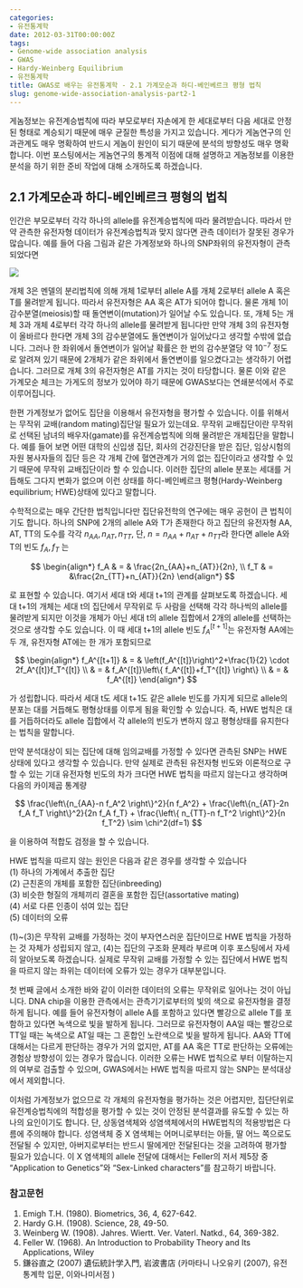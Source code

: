 ```yaml
---
categories:
- 유전통계학
date: 2012-03-31T00:00:00Z
tags:
- Genome-wide association analysis
- GWAS
- Hardy-Weinberg Equilibrium
- 유전통계학
title: GWAS로 배우는 유전통계학 - 2.1 가계모순과 하디-베인베르크 평형 법칙
slug: genome-wide-association-analysis-part2-1
---
```


게놈정보는 유전계승법칙에 따라 부모로부터 자손에게 한 세대로부터 다음 세대로 안정된 형태로 계승되기 때문에 매우 균질한 특성을 가지고 있습니다. 게다가 게놈연구의 인과관계도 매우 명확하여 반드시 게놈이 원인이 되기 때문에 분석의 방향성도 매우 명확합니다. 이번 포스팅에서는 게놈연구의 통계적 이점에 대해 설명하고 게놈정보를 이용한 분석을 하기 위한 준비 작업에 대해 소개하도록 하겠습니다.

## 2.1 가계모순과 하디-베인베르크 평형의 법칙

인간은 부모로부터 각각 하나의 allele를 유전계승법칙에 따라 물려받습니다. 따라서 만약 관측한 유전자형 데이터가 유전계승법칙과 맞지 않다면 관측 데이터가 잘못된 경우가 많습니다. 예를 들어 다음 그림과 같은 가계정보와 하나의 SNP좌위의 유전자형이 관측되었다면  
  
![](/images/2012-03-31-fig1.png)

개체 3은 멘델의 분리법칙에 의해 개체 1로부터 allele A를 개체 2로부터 allele A 혹은 T를 물려받게 됩니다. 따라서 유전자형은 AA 혹은 AT가 되어야 합니다. 물론 개체 1이 감수분열(meiosis)할 때 돌연변이(mutation)가 일어날 수도 있습니다. 또, 개체 5는 개체 3과 개체 4로부터 각각 하나의 allele를 물려받게 됩니다만 만약 개체 3의 유전자형이 올바르다 한다면 개체 3의 감수분열에도 돌연변이가 일어났다고 생각할 수밖에 없습니다. 그러나 한 좌위에서 돌연변이가 일어날 확률은 한 번의 감수분열당 약 $10^{-7}$ 정도로 알려져 있기 때문에 2개체가 같은 좌위에서 돌연변이를 일으켰다고는 생각하기 어렵습니다. 그러므로 개체 3의 유전자형은 AT를 가지는 것이 타당합니다. 물론 이와 같은 가계모순 체크는 가게도의 정보가 있어야 하기 때문에 GWAS보다는 연쇄분석에서 주로 이루어집니다.

한편 가계정보가 없어도 집단을 이용해서 유전자형을 평가할 수 있습니다. 이를 위해서는 무작위 교배(random mating)집단일 필요가 있는데요. 무작위 교배집단이란 무작위로 선택된 남녀의 배우자(gamate)를 유전계승법칙에 의해 물려받은 개체집단을 말합니다. 예를 들어 보면 어떤 대학의 신입생 집단, 회사의 건강진단을 받은 집단, 임상시험의 자원 봉사자들의 집단 등은 각 개체 간에 혈연관계가 거의 없는 집단이라고 생각할 수 있기 때문에 무작위 교배집단이라 할 수 있습니다. 이러한 집단의 allele 분포는 세대를 거듭해도 그다지 변화가 없으며 이런 상태를 하디-베인베르크 평형(Hardy-Weinberg equilibrium; HWE)상태에 있다고 말합니다.

수학적으로는 매우 간단한 법칙입니다만 집단유전학의 연구에는 매우 공헌이 큰 법칙이기도 합니다. 하나의 SNP에 2개의 allele A와 T가 존재한다 하고 집단의 유전자형 AA, AT, TT의 도수를 각각 $n_{AA}, n_{AT}, n_{TT}$, 단, $n=n_{AA} + n_{AT} + n_{TT}$라 한다면 allele A와 T의 빈도 $f_A, f_T$ 는  

$$
\begin{align*}  
f_A & = & \frac{2n_{AA}+n_{AT}}{2n}, \\  
f_T & = &\frac{2n_{TT}+n_{AT}}{2n}  
\end{align*}  
$$

로 표현할 수 있습니다. 여기서 세대 t와 세대 t+1의 관계를 살펴보도록 하겠습니다. 세대 t+1의 개체는 세대 t의 집단에서 무작위로 두 사람을 선택해 각각 하나씩의 allele를 물려받게 되지만 이것을 개체가 아닌 세대 t의 allele 집합에서 2개의 allele를 선택하는 것으로 생각할 수도 있습니다. 이 때 세대 t+1의 allele 빈도 $f_A^{[t+1]}$는 유전자형 AA에는 두 개, 유전자형 AT에는 한 개가 포함되므로  

$$
\begin{align*}  
f_A^{[t+1]} & = & \left(f_A^{[t]}\right)^2+\frac{1}{2} \cdot 2f_A^{[t]}f_T^{[t]} \\  
& = & f_A^{[t]}\left\{ f_A^{[t]}+f_T^{[t]} \right\} \\  
& = & f_A^{[t]}  
\end{align*}  
$$

가 성립합니다. 따라서 세대 t도 세대 t+1도 같은 allele 빈도를 가지게 되므로 allele의 분포는 대를 거듭해도 평형상태를 이루게 됨을 확인할 수 있습니다. 즉, HWE 법칙은 대를 거듭하더라도 allele 집합에서 각 allele의 빈도가 변하지 않고 평형상태를 유지한다는 법칙을 말합니다.

만약 분석대상이 되는 집단에 대해 임의교배를 가정할 수 있다면 관측된 SNP는 HWE 상태에 있다고 생각할 수 있습니다. 만약 실제로 관측된 유전자형 빈도와 이론적으로 구할 수 있는 기대 유전자형 빈도의 차가 크다면 HWE 법칙을 따르지 않는다고 생각하며 다음의 카이제곱 통계량  

$$  
\frac{\left\{n_{AA}-n f_A^2 \right\}^2}{n f_A^2} +  
\frac{\left\{n_{AT}-2n f_A f_T \right\}^2}{2n f_A f_T} +  
\frac{\left\{ n_{TT}-n f_T^2 \right\}^2}{n f_T^2} \sim \chi^2(df=1)  
$$  

을 이용하여 적합도 검정을 할 수 있습니다.

HWE 법칙을 따르지 않는 원인은 다음과 같은 경우를 생각할 수 있습니다  
(1) 하나의 가계에서 추출한 집단  
(2) 근친혼의 개체를 포함한 집단(inbreeding)  
(3) 비슷한 형질의 개체끼리 결혼을 포함한 집단(assortative mating)  
(4) 서로 다른 인종이 섞여 있는 집단  
(5) 데이터의 오류

(1)~(3)은 무작위 교배를 가정하는 것이 부자연스러운 집단이므로 HWE 법칙을 가정하는 것 자체가 성립되지 않고, (4)는 집단의 구조화 문제라 부르며 이후 포스팅에서 자세히 알아보도록 하겠습니다. 실제로 무작위 교배를 가정할 수 있는 집단에서 HWE 법칙을 따르지 않는 좌위는 데이터에 오류가 있는 경우가 대부분입니다.

첫 번째 글에서 소개한 바와 같이 이러한 데이터의 오류는 무작위로 일어나는 것이 아닙니다. DNA chip을 이용한 관측에서는 관측기기로부터의 빛의 색으로 유전자형을 결정하게 됩니다. 예를 들어 유전자형이 allele A를 포함하고 있다면 빨강으로 allele T를 포함하고 있다면 녹색으로 빛을 발하게 됩니다. 그러므로 유전자형이 AA일 때는 빨강으로 TT일 때는 녹색으로 AT일 때는 그 혼합인 노란색으로 빛을 발하게 됩니다. AA와 TT에 대해서는 다르게 판단하는 경우가 거의 없지만, AT를 AA 혹은 TT로 판단하는 오류에는 경험상 방향성이 있는 경우가 많습니다. 이러한 오류는 HWE 법칙으로 부터 이탈하는지의 여부로 검출할 수 있으며, GWAS에서는 HWE 법칙을 따르지 않는 SNP는 분석대상에서 제외합니다.

이처럼 가계정보가 없으므로 각 개체의 유전자형을 평가하는 것은 어렵지만, 집단단위로 유전계승법칙에의 적합성을 평가할 수 있는 것이 안정된 분석결과를 유도할 수 있는 하나의 요인이기도 합니다. 단, 상동염색체와 성염색체에서의 HWE법칙의 적용방법은 다름에 주의해야 합니다. 성염색체 중 X 염색체는 어머니로부터는 아들, 딸 어느 쪽으로도 전달될 수 있지만, 아버지로부터는 반드시 딸에게만 전달된다는 것을 고려하여 평가할 필요가 있습니다. 이 X 염색체의 allele 전달에 대해서는 Feller의 저서 제5장 중 &#8220;Application to Genetics&#8221;와 &#8220;Sex-Linked characters&#8221;를 참고하기 바랍니다.

### 참고문헌 

1.  Emigh T.H. (1980). Biometrics, 36, 4, 627-642. 
2.  Hardy G.H. (1908). Science, 28, 49-50.
3.  Weinberg W. (1908). Jahres. Wiertt. Ver. Vaterl. Natkd., 64, 369-382.
4.  Feller W. (1968). An Introduction to Probability Theory and Its Applications, Wiley
5.  鎌谷直之 (2007) 遺伝統計学入門, 岩波書店 (카마타니 나오유키 (2007), 유전통계학 입문, 이와나미서점 )
